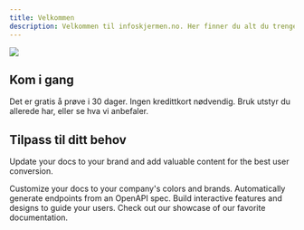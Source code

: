 ```yaml
---
title: Velkommen
description: Velkommen til infoskjermen.no. Her finner du alt du trenger for å komme i gang med enkle og flotte infoskjermer.
---
```


<img src="/images/support-front-2.svg" />

## Kom i gang

<CardGroup cols={2}>
  <Card
    title="Lag en prøvekonto"
    icon="buildings"
    href="https://mintlify.com/docs/quickstart"
  >
    Det er gratis å prøve i 30 dager. Ingen kredittkort nødvendig.
  </Card>
  <Card
    title="Koble til utsyr"
    icon="display"
    href="https://mintlify.com/docs/development"
  >
    Bruk utstyr du allerede har, eller se hva vi anbefaler.
  </Card>
</CardGroup>

## Tilpass til ditt behov

Update your docs to your brand and add valuable content for the best user conversion.

<CardGroup cols={2}>
  <Card
    title="Customize Style"
    icon="palette"
    href="https://mintlify.com/docs/settings/global"
  >
    Customize your docs to your company's colors and brands.
  </Card>
  <Card
    title="Reference APIs"
    icon="code"
    href="https://mintlify.com/docs/api-playground/openapi"
  >
    Automatically generate endpoints from an OpenAPI spec.
  </Card>
  <Card
    title="Add Components"
    icon="screwdriver-wrench"
    href="https://mintlify.com/docs/components/accordion"
  >
    Build interactive features and designs to guide your users.
  </Card>
  <Card
    title="Get Inspiration"
    icon="stars"
    href="https://mintlify.com/showcase"
  >
    Check out our showcase of our favorite documentation.
  </Card>
</CardGroup>
